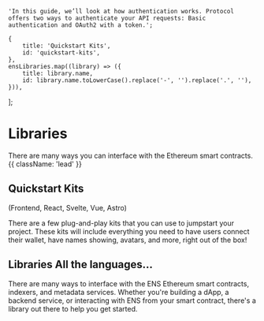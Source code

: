 
    'In this guide, we’ll look at how authentication works. Protocol offers two ways to authenticate your API requests: Basic authentication and OAuth2 with a token.';

    {
        title: 'Quickstart Kits',
        id: 'quickstart-kits',
    },
    ensLibraries.map((library) => ({
        title: library.name,
        id: library.name.toLowerCase().replace('-', '').replace('.', ''),
    })),
];

# Libraries

There are many ways you can interface with the Ethereum smart contracts. {{ className: 'lead' }}

## Quickstart Kits

<span className="realtivetext-zinc-500"> (Frontend, React, Svelte, Vue, Astro) </span>

There are a few plug-and-play kits that you can use to jumpstart your project. These kits will include everything you need to have users connect their wallet, have names showing, avatars, and more, right out of the box!

<ConnectKits />

## Libraries <span className="text-zinc-500">All the languages...</span>

There are many ways to interface with the ENS Ethereum smart contracts, indexers, and metadata services. Whether you're building a dApp, a backend service, or interacting with ENS from your smart contract, there's a library out there to help you get started.

<Libraries />
